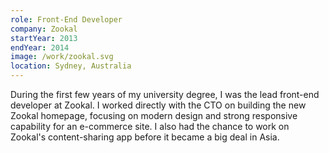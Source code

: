 ```yaml
---
role: Front-End Developer
company: Zookal
startYear: 2013
endYear: 2014
image: /work/zookal.svg
location: Sydney, Australia
---
```


During the first few years of my university degree, I was the lead front-end developer at Zookal. I worked directly with the CTO on building the new Zookal homepage, focusing on modern design and strong responsive capability for an e-commerce site. I also had the chance to work on Zookal's content-sharing app before it became a big deal in Asia.
